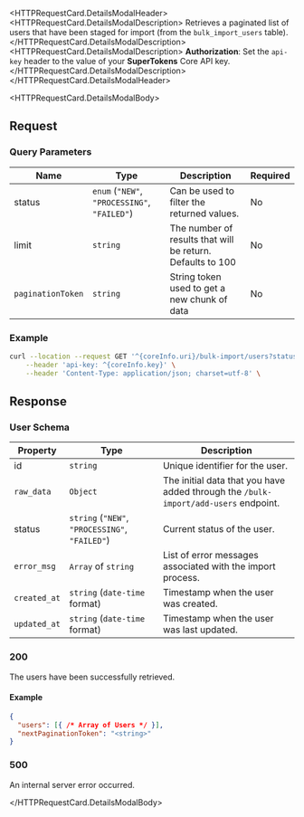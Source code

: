 				
<HTTPRequestCard.DetailsModalHeader>
  <HTTPRequestCard.DetailsModalDescription>
    Retrieves a paginated list of users that have been staged for import (from the `bulk_import_users` table).
  </HTTPRequestCard.DetailsModalDescription>
  <HTTPRequestCard.DetailsModalDescription>
  **Authorization**: Set the `api-key` header to the value of your **SuperTokens** Core API key.
  </HTTPRequestCard.DetailsModalDescription>
</HTTPRequestCard.DetailsModalHeader>

<HTTPRequestCard.DetailsModalBody>

 <H2>Request</H2>

 <H3>Query Parameters</H3>

| Name           | Type                | Description                       | Required |
|----------------|---------------------|-----------------------------------|----------|
| status | `enum` (`"NEW"`, `"PROCESSING"`, `"FAILED"`) | Can be used to filter the returned values. | No       |
| limit | `string` | The number of results that will be return. Defaults to 100 | No |
| `paginationToken` | `string` | String token used to get a new chunk of data  | No       |

<H3>Example</H3>

```bash
curl --location --request GET '^{coreInfo.uri}/bulk-import/users?status=FAILED' \
    --header 'api-key: ^{coreInfo.key}' \
    --header 'Content-Type: application/json; charset=utf-8' \
```

<H2>Response</H2>

<H3>User Schema</H3>

| Property    | Type                             | Description                                   |
|-------------|----------------------------------|-----------------------------------------------|
| id        | `string`                         | Unique identifier for the user.               |
| `raw_data`  | `Object` | The initial data that you have added through the `/bulk-import/add-users` endpoint.|
| status    | `string` (`"NEW"`, `"PROCESSING"`, `"FAILED"`) | Current status of the user.                   |
| `error_msg` | `Array` of `string`              | List of error messages associated with the import process.|
| `created_at`| `string` (`date-time` format)    | Timestamp when the user was created.           |
| `updated_at`| `string` (`date-time` format)    | Timestamp when the user was last updated.      |

<H3>200</H3>

The users have been successfully retrieved.

<H4>Example</H4>

```json
{ 
  "users": [{ /* Array of Users */ }],
  "nextPaginationToken": "<string>"
}
```

<H3>500</H3>

An internal server error occurred.

</HTTPRequestCard.DetailsModalBody>
